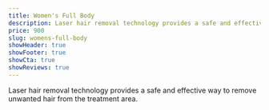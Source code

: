 ```yaml
---
title: Women's Full Body
description: Laser hair removal technology provides a safe and effective way to remove unwanted hair from the treatment area.
price: 900
slug: womens-full-body
showHeader: true
showFooter: true
showCta: true
showReviews: true
---
```


Laser hair removal technology provides a safe and effective way to remove unwanted hair from the treatment area.
